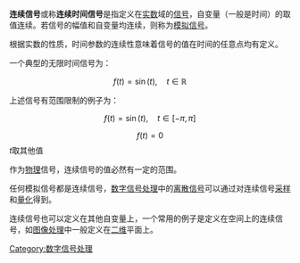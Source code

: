 {{NoteTA
|T=zh-hans:连续信号; zh-hant:連續訊號;
|G1=Communication
}}
'''连续信号'''或称'''连续时间信号'''是指定义在[[实数|实数]]域的[[信号|信号]]，自变量（一般是时间）的取值连续。若信号的幅值和自变量均连续，则称为[[模拟信号|模拟信号]]。

根据实数的性质，时间参数的连续性意味着信号的值在时间的任意点均有定义。

一个典型的无限时间信号为：
:<math>f(t) = \sin(t), \quad t \in \mathbb{R}</math>

上述信号有范围限制的例子为：
:<math>f(t) = \sin(t), \quad t \in [-\pi,\pi]</math> 
:<math>f(t) = 0</math>   ''t''取其他值

作为[[物理|物理]]信号，连续信号的值必然有一定的范围。

任何模拟信号都是连续信号，[[数字信号处理|数字信号处理]]中的[[离散信号|离散信号]]可以通过对连续信号[[采样|采样]]和[[量化|量化]]得到。

连续信号也可以定义在其他自变量上，一个常用的例子是定义在空间上的连续信号，如[[图像处理|图像处理]]中一般定义在[[二维|二维]]平面上。

{{Math-stub}}
[[Category:数字信号处理|Category:数字信号处理]]